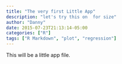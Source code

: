 ```yaml
---
title: "The very first Little App"
description: "let's try this on  for size"
author: "Danny"
date: 2015-07-23T21:13:14-05:00
categories: ["R"]
tags: ["R Markdown", "plot", "regression"]
---
```



This will be a little app file. 
